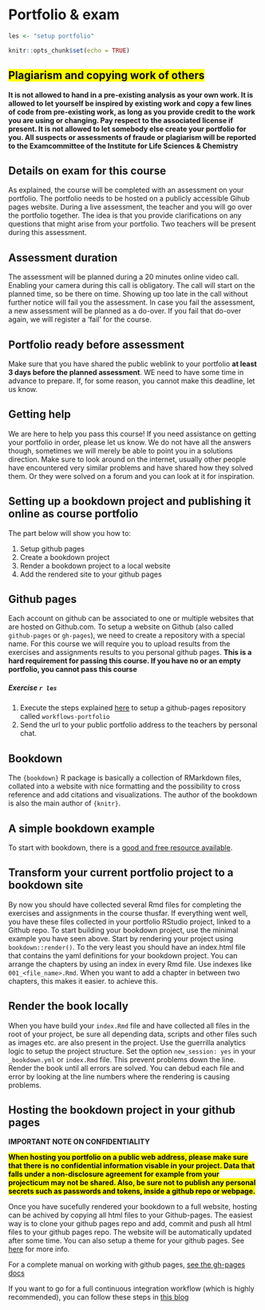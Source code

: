 # Portfolio & exam {#portfolioexam}
```r
les <- "setup portfolio"
```

```r
knitr::opts_chunk$set(echo = TRUE)
```

## <mark>Plagiarism and copying work of others</mark>
**It is not allowed to hand in a pre-existing analysis as your own work. It is allowed to let yourself be inspired by existing work and copy a few lines of code from pre-existing work, as long as you provide credit to the work you are using or changing. Pay respect to the associated license if present. It is not allowed to let somebody else create your portfolio for you. All suspects or assessments of fraude or plagiarism will be reported to the Examcommittee of the Institute for Life Sciences & Chemistry**

## Details on exam for this course
As explained, the course will be completed with an assessment on your portfolio. 
The portfolio needs to be hosted on a publicly accessible Gihub pages website. During a live assessment, the teacher and you will go over the portfolio together. The idea is that you provide clarifications on any questions that might arise 
from your portfolio. Two teachers will be present during this assessment.

## Assessment duration
The assessment will be planned during a 20 minutes online video call. Enabling 
your camera during this call is obligatory. The call will start on the planned 
time, so be there on time. Showing up too late in the call without further notice will fail you the assessment. In case you fail the assessment, a new assessment 
will be planned as a do-over. If you fail that do-over again, we will register a 'fail' for the course.

## Portfolio ready before assessment
Make sure that you have shared the public weblink to your portfolio **at least 3 days before the planned assessment**. WE need to have some time in advance to prepare. If, for some reason, you cannot make this deadline, let us know.

## Getting help
We are here to help you pass this course! If you need assistance on getting your portfolio in order, please let us know. We do not have all the answers though, sometimes we will merely be able to point you in a solutions direction. Make sure to look around on the internet, usually other people have encountered very similar problems and have shared how they solved them. Or they were solved on a forum and you can look at it for inspiration. 

<!-- Nemen ze echt te letterlijk. Geen spoortje van excuses geven om opdrachten te outsourcen. You can get help also on fora, either on public fora such as Stack Overflow. Or on the course forum on Canvas. I can highly recommend posing a question on Stack Overflow yourself. If you stick to the forum rules, you will find that there are a lot of friendly fellow-programmers willing to aid you in your programming quest.  -->

## Setting up a bookdown project and publishing it online as course portfolio {#bookdownportfolio}

The part below will show you how to:

 1. Setup github pages
 1. Create a bookdown project
 1. Render a bookdown project to a local website
 1. Add the rendered site to your github pages
 
## Github pages
Each account on github can be associated to one or multiple websites that are hosted on Github.com. To setup a website on Github (also called `github-pages` or `gh-pages`), we need to create a repository with a special name. For this course we will require you to upload results from the exercises and assignments results to you personal github pages. **This is a hard requirement for passing this course. If you have no or an empty portfolio, you cannot pass this course**

<div class="question">
##### Exercise `r les`

 1. Execute the steps explained [here](https://guides.github.com/features/pages/) to setup a github-pages repository called `workflows-portfolio`
 1. Send the url to your public portfolio address to the teachers by personal chat. 

</div>

## Bookdown
The `{bookdown}` R package is basically a collection of RMarkdown files, collated into a website with nice formatting and the possibility to cross reference and add citations and visualizations. The author of the bookdown is also the main author of `{knitr}`.    

## A simple bookdown example
To start with bookdown, there is a [good and free resource available](https://bookdown.org/yihui/bookdown/get-started.html). 

## Transform your current portfolio project to a bookdown site
By now you should have collected several Rmd files for completing the exercises and assignments in the course thusfar. If everything went well, you have these files collected in your portfolio RStudio project, linked to a Github repo.
To start building your bookdown project, use the minimal example you have seen above. Start by rendering your project using `bookdown::render()`. To the very least you should have an index.html file that contains the yaml definitions for your bookdown project. You can arrange the chapters by using an index in every Rmd file. Use indexes like `001_<file_name>.Rmd`. When you want to add a chapter in between two chapters, this makes it easier. to achieve this.

## Render the book locally
When you have build your `index.Rmd` file and have collected all files in the root of your project, be sure all depending data, scripts and other files such as images etc. are also present in the project. Use the guerrilla analytics logic to setup the project structure. Set the option `new_session: yes` in your `_bookdown.yml` or `index.Rmd` file. This prevent problems down the line. Render the book until all errors are solved. You can debud each file and error by looking at the line numbers where the rendering is causing problems.

## Hosting the bookdown project in your github pages

**IMPORTANT NOTE ON CONFIDENTIALITY**

<mark>**When hosting you portfolio on a public web address, please make sure that there is no confidential information visable in your project. Data that falls under a non-disclosure agreement for example from your projecticum may not be shared. Also, be sure not to publish any personal secrets such as passwords and tokens, inside a github repo or webpage.**</mark> 

Once you have sucefully rendered your bookdown to a full website, hosting can be achived by copying all html files to your Github-pages. The easiest way is to clone your github pages repo and add, commit and push all html files to your github pages repo. The website will be automatically updated after some time. You can also setup a theme for your github pages. See [here](https://docs.github.com/en/github/working-with-github-pages/adding-a-theme-to-your-github-pages-site-with-the-theme-chooser) for more info.

For a complete manual on working with github pages, [see the gh-pages docs](https://docs.github.com/en/github/working-with-github-pages/getting-started-with-github-pages) 

If you want to go for a full continuous integration workflow (which is highly recommended), you can follow these steps in [this blog](https://medium.com/@delucmat/how-to-publish-bookdown-projects-with-github-actions-on-github-pages-6e6aecc7331e)


